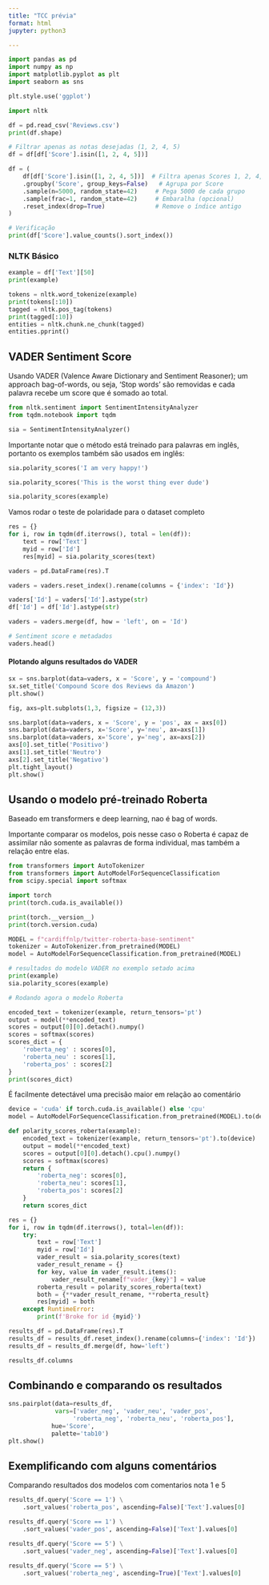 ```yaml
---
title: "TCC prévia"
format: html
jupyter: python3

---
```


```python
import pandas as pd
import numpy as np
import matplotlib.pyplot as plt
import seaborn as sns

plt.style.use('ggplot')

import nltk
```

```python
df = pd.read_csv('Reviews.csv')
print(df.shape)
```

```python
# Filtrar apenas as notas desejadas (1, 2, 4, 5)
df = df[df['Score'].isin([1, 2, 4, 5])]

df = (
    df[df['Score'].isin([1, 2, 4, 5])]  # Filtra apenas Scores 1, 2, 4, 5
    .groupby('Score', group_keys=False)   # Agrupa por Score
    .sample(n=5000, random_state=42)     # Pega 5000 de cada grupo
    .sample(frac=1, random_state=42)     # Embaralha (opcional)
    .reset_index(drop=True)              # Remove o índice antigo
)

# Verificação
print(df['Score'].value_counts().sort_index())
```

### NLTK Básico

```python
example = df['Text'][50]
print(example)
```

```python
tokens = nltk.word_tokenize(example)
print(tokens[:10])
tagged = nltk.pos_tag(tokens)
print(tagged[:10])
entities = nltk.chunk.ne_chunk(tagged)
entities.pprint()
```

## VADER Sentiment Score

Usando VADER (Valence Aware Dictionary and Sentiment Reasoner); um approach bag-of-words, ou seja, 'Stop words' são removidas e cada palavra recebe um score que é somado ao total.

```python
from nltk.sentiment import SentimentIntensityAnalyzer
from tqdm.notebook import tqdm

sia = SentimentIntensityAnalyzer()
```

Importante notar que o método está treinado para palavras em inglês, portanto os exemplos também são usados em inglês:

```python
sia.polarity_scores('I am very happy!')
```

```python
sia.polarity_scores('This is the worst thing ever dude')
```

```python
sia.polarity_scores(example)
```

Vamos rodar o teste de polaridade para o dataset completo

```python
res = {}
for i, row in tqdm(df.iterrows(), total = len(df)):
    text = row['Text']
    myid = row['Id']
    res[myid] = sia.polarity_scores(text)
```

```python
vaders = pd.DataFrame(res).T

vaders = vaders.reset_index().rename(columns = {'index': 'Id'})

vaders['Id'] = vaders['Id'].astype(str)
df['Id'] = df['Id'].astype(str)

vaders = vaders.merge(df, how = 'left', on = 'Id')

# Sentiment score e metadados
vaders.head()
```

#### Plotando alguns resultados do VADER

```python
sx = sns.barplot(data=vaders, x = 'Score', y = 'compound')
sx.set_title('Compound Score dos Reviews da Amazon')
plt.show()
```

```python
fig, axs=plt.subplots(1,3, figsize = (12,3))

sns.barplot(data=vaders, x = 'Score', y = 'pos', ax = axs[0])
sns.barplot(data=vaders, x='Score', y='neu', ax=axs[1])
sns.barplot(data=vaders, x='Score', y='neg', ax=axs[2])
axs[0].set_title('Positivo')
axs[1].set_title('Neutro')
axs[2].set_title('Negativo')
plt.tight_layout()
plt.show()
```

## Usando o modelo pré-treinado Roberta

Baseado em transformers e deep learning, nao é bag of words.

Importante comparar os modelos, pois nesse caso o Roberta é capaz de assimilar não somente as palavras de forma individual, mas também a relação entre elas.

```python
from transformers import AutoTokenizer
from transformers import AutoModelForSequenceClassification
from scipy.special import softmax
```

```python
import torch
print(torch.cuda.is_available())

print(torch.__version__)
print(torch.version.cuda)
```

```python
MODEL = f"cardiffnlp/twitter-roberta-base-sentiment"
tokenizer = AutoTokenizer.from_pretrained(MODEL)
model = AutoModelForSequenceClassification.from_pretrained(MODEL)
```

```python
# resultados do modelo VADER no exemplo setado acima
print(example)
sia.polarity_scores(example)
```

```python
# Rodando agora o modelo Roberta

encoded_text = tokenizer(example, return_tensors='pt')
output = model(**encoded_text)
scores = output[0][0].detach().numpy()
scores = softmax(scores)
scores_dict = {
    'roberta_neg' : scores[0],
    'roberta_neu' : scores[1],
    'roberta_pos' : scores[2]
}
print(scores_dict)
```

É facilmente detectável uma precisão maior em relação ao comentário

```python
device = 'cuda' if torch.cuda.is_available() else 'cpu'
model = AutoModelForSequenceClassification.from_pretrained(MODEL).to(device)

def polarity_scores_roberta(example):
    encoded_text = tokenizer(example, return_tensors='pt').to(device)
    output = model(**encoded_text)
    scores = output[0][0].detach().cpu().numpy()
    scores = softmax(scores)
    return {
        'roberta_neg': scores[0],
        'roberta_neu': scores[1],
        'roberta_pos': scores[2]
    }
    return scores_dict

res = {}
for i, row in tqdm(df.iterrows(), total=len(df)):
    try:
        text = row['Text']
        myid = row['Id']
        vader_result = sia.polarity_scores(text)
        vader_result_rename = {}
        for key, value in vader_result.items():
            vader_result_rename[f"vader_{key}"] = value
        roberta_result = polarity_scores_roberta(text)
        both = {**vader_result_rename, **roberta_result}
        res[myid] = both
    except RuntimeError:
        print(f'Broke for id {myid}')
```

```python
results_df = pd.DataFrame(res).T
results_df = results_df.reset_index().rename(columns={'index': 'Id'})
results_df = results_df.merge(df, how='left')
```

```python
results_df.columns
```

## Combinando e comparando os resultados

```python
sns.pairplot(data=results_df,
             vars=['vader_neg', 'vader_neu', 'vader_pos',
                  'roberta_neg', 'roberta_neu', 'roberta_pos'],
            hue='Score',
            palette='tab10')
plt.show()
```

## Exemplificando com alguns comentários 

Comparando resultados dos modelos com comentarios nota 1 e 5

```python
results_df.query('Score == 1') \
    .sort_values('roberta_pos', ascending=False)['Text'].values[0]
```

```python
results_df.query('Score == 1') \
    .sort_values('vader_pos', ascending=False)['Text'].values[0]
```

```python
results_df.query('Score == 5') \
    .sort_values('vader_neg', ascending=False)['Text'].values[0]
```

```python
results_df.query('Score == 5') \
    .sort_values('roberta_neg', ascending=True)['Text'].values[0]
```